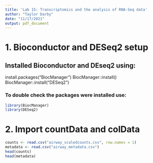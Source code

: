 ```yaml
---
title: 'Lab 15: Transcriptomics and the analysis of RNA-Seq data'
author: "Taylor Darby"
date: "11/17/2021"
output: pdf_document
---
```


# 1. Bioconductor and DESeq2 setup

## Installed Bioconductor and DEseq2 using:
install.packages("BiocManager")
BiocManager::install()
BiocManager::install("DESeq2")

### To double check the packages were installed use:

```r
library(BiocManager)
library(DESeq2)
```


# 2. Import countData and colData

```r
counts <- read.csv("airway_scaledcounts.csv", row.names = 1)
metadata <- read.csv("airway_metadata.csv")
head(counts)
head(metadata)
```




